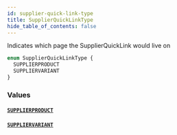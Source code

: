 ```yaml
---
id: supplier-quick-link-type
title: SupplierQuickLinkType
hide_table_of_contents: false
---
```



Indicates which page the SupplierQuickLink would live on

```graphql
enum SupplierQuickLinkType {
  SUPPLIERPRODUCT
  SUPPLIERVARIANT
}
```


### Values

#### [`SUPPLIERPRODUCT`](#)




#### [`SUPPLIERVARIANT`](#)






